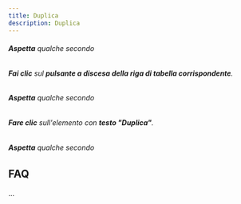 ```yaml
---
title: Duplica
description: Duplica
---
```

###### **Aspetta** qualche secondo

###### **Fai clic** sul **pulsante a discesa della riga di tabella corrispondente**.

###### **Aspetta** qualche secondo

###### **Fare clic** sull'elemento con **testo "Duplica"**.

###### **Aspetta** qualche secondo

FAQ
---

...